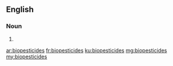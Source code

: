 ==English==

===Noun===
{{head|en|plural}}

# {{plural of|biopesticide|lang=en|nocat=1}}

[[ar:biopesticides]]
[[fr:biopesticides]]
[[ku:biopesticides]]
[[mg:biopesticides]]
[[my:biopesticides]]